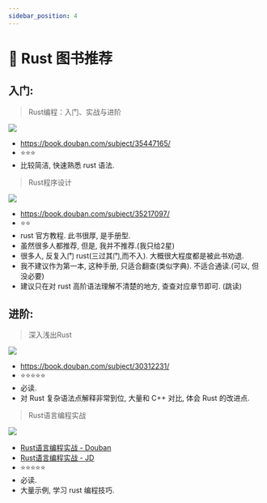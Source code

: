 ```yaml
---
sidebar_position: 4
---
```





# 💖 Rust 图书推荐


## 入门:


> Rust编程：入门、实战与进阶


![](img/img.png)

- https://book.douban.com/subject/35447165/
- ⭐⭐⭐
- 比较简洁, 快速熟悉 rust 语法.

> Rust程序设计


![](img/img_1.png)


- https://book.douban.com/subject/35217097/
- ⭐⭐
- rust 官方教程. 此书很厚, 是手册型.
- 虽然很多人都推荐, 但是, 我并不推荐.(我只给2星)
- 很多人, 反复入门 rust(三过其门,而不入). 大概很大程度都是被此书劝退.
- 我不建议作为第一本, 这种手册, 只适合翻查(类似字典). 不适合通读.(可以, 但没必要)
- 建议只在对 rust 高阶语法理解不清楚的地方, 查查对应章节即可. (跳读)


## 进阶:


> 深入浅出Rust

![](img/img_2.png)

- https://book.douban.com/subject/30312231/
- ⭐⭐⭐⭐⭐
- 必读.
- 对 Rust 复杂语法点解释非常到位, 大量和 C++ 对比, 体会 Rust 的改进点.


> Rust语言编程实战


![](img/img_3.png)

- [Rust语言编程实战 - Douban](https://book.douban.com/subject/35317257/)
- [Rust语言编程实战 - JD](https://item.jd.com/10027041615889.html)
- ⭐⭐⭐⭐⭐
- 必读.
- 大量示例, 学习 rust 编程技巧.
